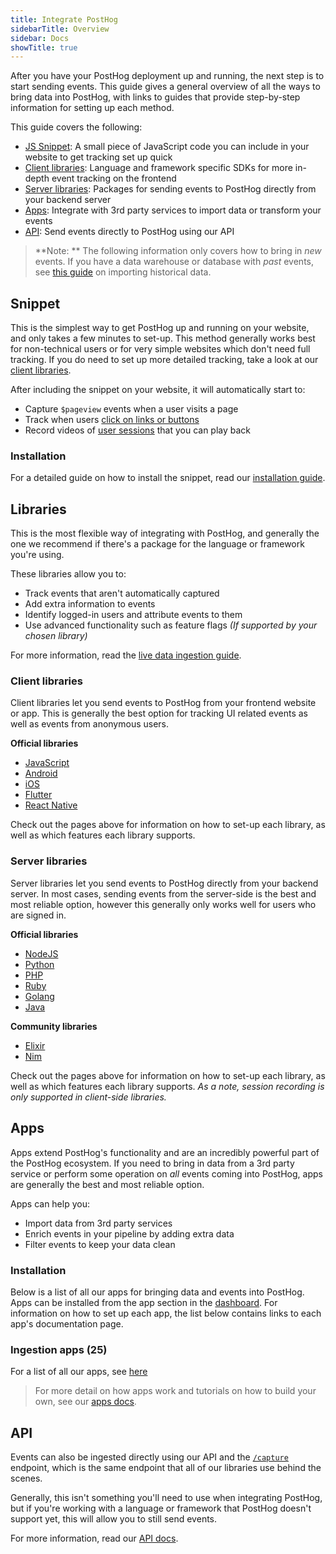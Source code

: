 ```yaml
---
title: Integrate PostHog
sidebarTitle: Overview
sidebar: Docs
showTitle: true
---
```


After you have your PostHog deployment up and running, the next step is to start sending events.
This guide gives a general overview of all the ways to bring data into PostHog, with links to guides that provide step-by-step information for setting up each method.

This guide covers the following:

-   [JS Snippet](#snippet): A small piece of JavaScript code you can include in your website to get tracking set up quick
-   [Client libraries](#client-libraries): Language and framework specific SDKs for more in-depth event tracking on the frontend
-   [Server libraries](#server-libraries): Packages for sending events to PostHog directly from your backend server
-   [Apps](#apps): Integrate with 3rd party services to import data or transform your events
-   [API](#api): Send events directly to PostHog using our API

> **Note: ** The following information only covers how to bring in _new_ events. If you have a data warehouse or database with _past_ events, see [this guide](/docs/integrate/ingest-historic-data) on importing historical data.

## Snippet

This is the simplest way to get PostHog up and running on your website, and only takes a few minutes to set-up.
This method generally works best for non-technical users or for very simple websites which don't need full tracking.
If you do need to set up more detailed tracking, take a look at our [client libraries](#client-libraries).

After including the snippet on your website, it will automatically start to:

-   Capture `$pageview` events when a user visits a page
-   Track when users [click on links or buttons](/docs/user-guides/events#autocapture-event-tracking)
-   Record videos of [user sessions](/docs/user-guides/recordings) that you can play back

### Installation

For a detailed guide on how to install the snippet, read our [installation guide](/docs/integrate/client/snippet-installation).

## Libraries

This is the most flexible way of integrating with PostHog, and generally the one we recommend if there's a package for the language or framework you're using.

These libraries allow you to:

-   Track events that aren't automatically captured
-   Add extra information to events
-   Identify logged-in users and attribute events to them
-   Use advanced functionality such as feature flags <span class="text-black/40">_(If supported by your chosen library)_</span>

For more information, read the [live data ingestion guide](/docs/integrate/ingest-live-data).

### Client libraries

Client libraries let you send events to PostHog from your frontend website or app. This is generally the best option for tracking UI related events as well as events from anonymous users.

**Official libraries**

-   [JavaScript](/docs/integrate/client/js)
-   [Android](/docs/integrate/client/android)
-   [iOS](/docs/integrate/client/ios)
-   [Flutter](/docs/integrate/client/flutter)
-   [React Native](/docs/integrate/client/react-native)

Check out the pages above for information on how to set-up each library, as well as which features each library supports.

### Server libraries

Server libraries let you send events to PostHog directly from your backend server. In most cases, sending events from the server-side is the best and most reliable option, however this generally only works well for users who are signed in.

**Official libraries**

-   [NodeJS](/docs/integrate/server/node)
-   [Python](/docs/integrate/server/python)
-   [PHP](/docs/integrate/server/php)
-   [Ruby](/docs/integrate/server/ruby)
-   [Golang](/docs/integrate/server/go)
-   [Java](/docs/integrate/server/java)

**Community libraries**

-   [Elixir](/docs/integrate/server/elixir)
-   [Nim](https://github.com/Yardanico/posthog-nim)

Check out the pages above for information on how to set-up each library, as well as which features each library supports. _As a note, session recording is only supported in client-side libraries._

## Apps

Apps extend PostHog's functionality and are an incredibly powerful part of the PostHog ecosystem. If you need to bring in data from a 3rd party service or perform some operation on _all_ events coming into PostHog, apps are generally the best and most reliable option.

Apps can help you:

-   Import data from 3rd party services
-   Enrich events in your pipeline by adding extra data
-   Filter events to keep your data clean

### Installation

Below is a list of all our apps for bringing data and events into PostHog. Apps can be installed from the app section in the [dashboard](https://app.posthog.com/project/apps).
For information on how to set up each app, the list below contains links to each app's documentation page.

### Ingestion apps (25)

For a list of all our apps, see [here](/apps)

<IngestionAppsList />

> For more detail on how apps work and tutorials on how to build your own, see our [apps docs](/docs/apps).

## API

Events can also be ingested directly using our API and the [`/capture`](/docs/api/post-only-endpoints#capture) endpoint, which is the same endpoint that all of our libraries use behind the scenes.

Generally, this isn't something you'll need to use when integrating PostHog, but if you're working with a language or framework that PostHog doesn't support yet, this will allow you to still send events.

For more information, read our [API docs](/docs/api/post-only-endpoints).

